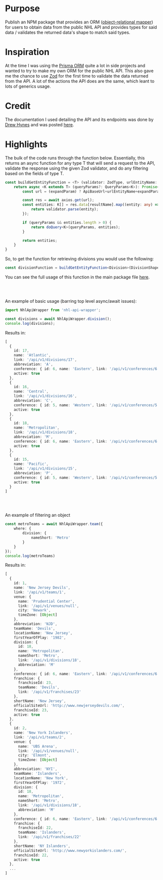 # Purpose
Publish an NPM package that provides an ORM (<a className="link" href="https://en.wikipedia.org/wiki/Object%E2%80%93relational_mapping" target="_blank">object-relational mapper</a>)
for users to obtain data from the public NHL API and provides types for said data / validates the returned data's shape to match said types.

# Inspiration

At the time I was using the <a className="link" href="https://www.prisma.io" target="_blank">Prisma ORM</a> quite a lot in side projects
and wanted to try to make my own ORM for the public NHL API. This also gave me the chance to use <a className="link" href="https://zod.dev/" target="_blank">Zod</a>
for the first time to validate the data returned from the API. A lot of the actions the API does are the same, which leant to lots of generics usage.

# Credit

The documentation I used detailing the API and its endpoints was done by <a className="link" href="https://gitlab.com/dword4" target="_blank">Drew Hynes</a> and was posted 
<a className="link" href="https://gitlab.com/dword4/nhlapi/-/blob/master/stats-api.md" target="_blank">here</a>.

# Highlights

The bulk of the code runs through the function below. Essentially, this returns an async function for any type T that will send a request to the API, validate the response
using the given Zod validator, and do any filtering based on the fields of type T.

```typescript
const buildGetEntityFunction = <T> (validator: ZodType, urlEntityName: string, resultName: string, expandParam?: string) => {
    return async <K extends T> (queryParams?: QueryParams<K>): Promise<T[]> => {
        const url = (expandParam) ? ApiBaseUrl+urlEntityName+expandParam : ApiBaseUrl+urlEntityName;

        const res = await axios.get(url);
        const entities: K[] = res.data[resultName].map((entity: any) => {
            return validator.parse(entity);
        });

        if (queryParams && entities.length > 0) {
            return doQuery<K>(queryParams, entities);
        }

        return entities;
    }
}
```

So, to get the function for retrieving divisions you would use the following:
```typescript
const divisionFunction = buildGetEntityFunction<Division>(DivisionShape, 'divisions', 'divisions');
```

You can see the full usage of this function in the main package file <a className="link" href="https://github.com/Walrussuit101/nhl-api-wrapper/blob/master/src/NhlApiWrapper.ts" target="_blank">here</a>.

<br/><br/>

An example of basic usage (barring top level async/await issues):
```typescript
import NhlApiWrapper from 'nhl-api-wrapper';

const divisions = await NhlApiWrapper.division();
console.log(divisions);
```

Results in:

```typescript
[
  {
    id: 17,
    name: 'Atlantic',
    link: '/api/v1/divisions/17',
    abbreviation: 'A',
    conference: { id: 6, name: 'Eastern', link: '/api/v1/conferences/6' },
    active: true
  },
  {
    id: 16,
    name: 'Central',
    link: '/api/v1/divisions/16',
    abbreviation: 'C',
    conference: { id: 5, name: 'Western', link: '/api/v1/conferences/5' },
    active: true
  },
  {
    id: 18,
    name: 'Metropolitan',
    link: '/api/v1/divisions/18',
    abbreviation: 'M',
    conference: { id: 6, name: 'Eastern', link: '/api/v1/conferences/6' },
    active: true
  },
  {
    id: 15,
    name: 'Pacific',
    link: '/api/v1/divisions/15',
    abbreviation: 'P',
    conference: { id: 5, name: 'Western', link: '/api/v1/conferences/5' },
    active: true
  }
]
```
<br/><br/>

An example of filtering an object
```typescript
const metroTeams = await NhlApiWrapper.team({
    where: {
        division: {
            nameShort: 'Metro'
        }
    }
});
console.log(metroTeams)
```

Results in:
```typescript
[
  {
    id: 1,
    name: 'New Jersey Devils',
    link: '/api/v1/teams/1',
    venue: {
      name: 'Prudential Center',
      link: '/api/v1/venues/null',
      city: 'Newark',
      timeZone: [Object]
    },
    abbreviation: 'NJD',
    teamName: 'Devils',
    locationName: 'New Jersey',
    firstYearOfPlay: '1982',
    division: {
      id: 18,
      name: 'Metropolitan',
      nameShort: 'Metro',
      link: '/api/v1/divisions/18',
      abbreviation: 'M'
    },
    conference: { id: 6, name: 'Eastern', link: '/api/v1/conferences/6' },
    franchise: {
      franchiseId: 23,
      teamName: 'Devils',
      link: '/api/v1/franchises/23'
    },
    shortName: 'New Jersey',
    officialSiteUrl: 'http://www.newjerseydevils.com/',
    franchiseId: 23,
    active: true
  },
  {
    id: 2,
    name: 'New York Islanders',
    link: '/api/v1/teams/2',
    venue: {
      name: 'UBS Arena',
      link: '/api/v1/venues/null',
      city: 'Elmont',
      timeZone: [Object]
    },
    abbreviation: 'NYI',
    teamName: 'Islanders',
    locationName: 'New York',
    firstYearOfPlay: '1972',
    division: {
      id: 18,
      name: 'Metropolitan',
      nameShort: 'Metro',
      link: '/api/v1/divisions/18',
      abbreviation: 'M'
    },
    conference: { id: 6, name: 'Eastern', link: '/api/v1/conferences/6' },
    franchise: {
      franchiseId: 22,
      teamName: 'Islanders',
      link: '/api/v1/franchises/22'
    },
    shortName: 'NY Islanders',
    officialSiteUrl: 'http://www.newyorkislanders.com/',
    franchiseId: 22,
    active: true
  }, 
  ...
]
```